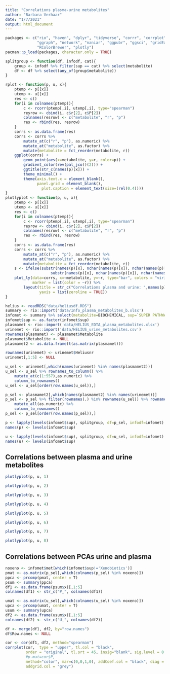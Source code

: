 ```yaml
---
title: "Correlations plasma-urine metabolites"
author: "Barbara Verhaar"
date: "1/7/2021"
output: html_document
---
```


```r
packages <- c("rio", "haven", "dplyr", "tidyverse", "corrr", "corrplot", "Hmisc", "igraph", 
              "ggraph", "network", "naniar", "ggpubr", "ggsci", "gridExtra",
              "RColorBrewer", "plotly")
pacman::p_load(packages, character.only = TRUE)
```

```r
splitgroup <- function(df, infodf, cat){
    group <- infodf %>% filter(sup == cat) %>% select(metabolite)
    df <- df %>% select(any_of(group$metabolite))
}

rplot <- function(p, u, x){
    ptemp <- p[[x]]
    utemp <- u[[x]]
    res <- c()
    for(i in colnames(ptemp)){
        c <- rcorr(ptemp[,i], utemp[,i], type="spearman")
        resrow <- cbind(i, c$r[2], c$P[2])
        colnames(resrow) <- c("metabolite", "r", "p")
        res <- rbind(res, resrow)
    }
    corrs <- as.data.frame(res)
    corrs <- corrs %>% 
        mutate_at(c("r", "p"), as.numeric) %>% 
        mutate_at("metabolite", as.factor) %>% 
        mutate(metabolite = fct_reorder(metabolite, r))
    ggplot(corrs) + 
        geom_point(aes(x=metabolite, y=r, color=p)) +
        gradient_color(rev(pal_jco()(2))) +
        ggtitle(str_c(names(p)[x])) +
        theme_minimal() +
        theme(axis.text.x = element_blank(),
              panel.grid = element_blank(),
                plot.caption = element_text(size=(rel(0.4))))
}
plotlyplot <- function(p, u, x){
    ptemp <- p[[x]]
    utemp <- u[[x]]
    res <- c()
    for(i in colnames(ptemp)){
        c <- rcorr(ptemp[,i], utemp[,i], type="spearman")
        resrow <- cbind(i, c$r[2], c$P[2])
        colnames(resrow) <- c("metabolite", "r", "p")
        res <- rbind(res, resrow)
    }
    corrs <- as.data.frame(res)
    corrs <- corrs %>% 
        mutate_at(c("r", "p"), as.numeric) %>% 
        mutate_at("metabolite", as.factor) %>% 
        mutate(metabolite = fct_reorder(metabolite, r))
    s <- ifelse(substr(names(p)[x], nchar(names(p)[x]), nchar(names(p)[x]))!="s" &
                    substr(names(p)[x], nchar(names(p)[x]), nchar(names(p)[x]))!="y", "s", "")
    plot_ly(data=corrs, x=~metabolite, y=~r, type="bar", colors = "viridis",
            marker = list(color = ~r)) %>% 
        layout(title = str_c("Correlations plasma and urine: ",names(p)[x],s),
               yaxis = list(zeroline = TRUE))
}
```

```r
helius <- readRDS("data/heliusdf.RDS")
summary <- rio::import('data/Info_plasma_metabolites_b.xlsx')
infomet <- summary %>% select(metabolite=BIOCHEMICAL, sup=`SUPER PATHWAY`, sub=`SUB PATHWAY`)
infomet$sup <- as.factor(infomet$sup)
plasmamet <- rio::import('data/HELIUS_EDTA_plasma_metabolites.xlsx')
urinemet <- rio::import('data/HELIUS_urine_metabolites.csv')
rownames(plasmamet) <- plasmamet$Metabolite
plasmamet$Metabolite <- NULL
plasmamet2 <- as.data.frame(t(as.matrix(plasmamet)))

rownames(urinemet) <- urinemet$Heliusnr
urinemet[,1:5] <- NULL

u_sel <- urinemet[,which(names(urinemet) %in% names(plasmamet2))]
u_sel <- u_sel %>% rownames_to_column() %>% 
    mutate_at(c(1:557),as.numeric) %>% 
    column_to_rownames()
u_sel <- u_sel[order(row.names(u_sel)),]

p_sel <- plasmamet2[,which(names(plasmamet2) %in% names(urinemet))]
p_sel <- p_sel %>% filter(rownames(.) %in% rownames(u_sel)) %>% rownames_to_column() %>% 
    mutate_all(as.numeric) %>% 
    column_to_rownames()
p_sel <- p_sel[order(row.names(p_sel)),]

p <- lapply(levels(infomet$sup), splitgroup, df=p_sel, infodf=infomet)
names(p) <- levels(infomet$sup)

u <- lapply(levels(infomet$sup), splitgroup, df=u_sel, infodf=infomet)
names(u) <- levels(infomet$sup)
```

## Correlations between plasma and urine metabolites
```r
plotlyplot(p, u, 1)
```
 

```r
plotlyplot(p, u, 2)
```
 

```r
plotlyplot(p, u, 3)
```
 

```r
plotlyplot(p, u, 4)
```
 

```r
plotlyplot(p, u, 5)
```
 

```r
plotlyplot(p, u, 6)
```
 

```r
plotlyplot(p, u, 7)
```
 

```r
plotlyplot(p, u, 8)
```
 


## Correlations between PCAs urine and plasma  

```r
noxeno <- infomet$met[which(infomet$sup!='Xenobiotics')]
pmat <- as.matrix(p_sel[,which(colnames(p_sel) %in% noxeno)])
ppca <- prcomp(pmat, center = T)
psum <- summary(ppca)
df1 <- as.data.frame(psum$x)[,1:5]
colnames(df1) <- str_c("P_", colnames(df1))

umat <- as.matrix(u_sel[,which(colnames(u_sel) %in% noxeno)])
upca <- prcomp(umat, center = T)
usum <- summary(upca)
df2 <- as.data.frame(usum$x)[,1:5]
colnames(df2) <- str_c("U_", colnames(df2))

df <- merge(df1, df2, by="row.names")
df$Row.names <- NULL

cor <- cor(df1, df2, method="spearman")
corrplot(cor,  type = "upper", tl.col = "black",
         order = "original", tl.srt = 45, insig="blank", sig.level = 0.05, 
         #p.mat=cor$P,
         method="color", mar=c(0,0,1,0), addCoef.col = "black", diag = T, 
         addgrid.col = "grey")
```




